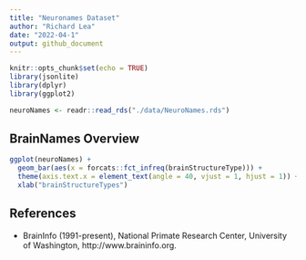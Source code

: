 ```yaml
---
title: "Neuronames Dataset"
author: "Richard Lea"
date: "2022-04-1"
output: github_document
---
```


```r
knitr::opts_chunk$set(echo = TRUE)
library(jsonlite)
library(dplyr)
library(ggplot2)
```

```r
neuroNames <- readr::read_rds("./data/NeuroNames.rds")
```

## BrainNames Overview

```r
ggplot(neuroNames) +
  geom_bar(aes(x = forcats::fct_infreq(brainStructureType))) +
  theme(axis.text.x = element_text(angle = 40, vjust = 1, hjust = 1)) +
  xlab("brainStructureTypes")
```


## References

* BrainInfo (1991-present), National Primate Research Center, University of Washington, http://www.braininfo.org.
